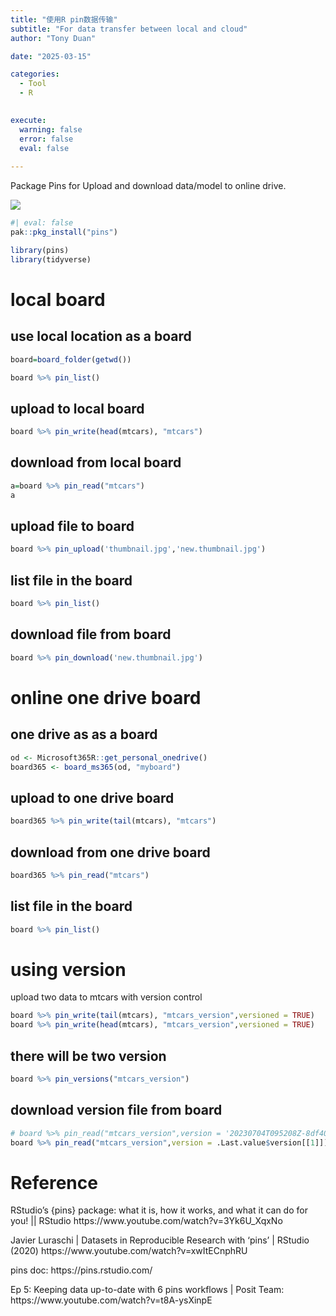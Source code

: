 ```yaml
---
title: "使用R pin数据传输"
subtitle: "For data transfer between local and cloud"
author: "Tony Duan"

date: "2025-03-15"

categories: 
  - Tool
  - R

  
execute:
  warning: false
  error: false
  eval: false
  
---
```


Package Pins for Upload and download data/model to online drive.

![](images/Screenshot 2023-07-04 at 6.25.10 PM.png)

```r
#| eval: false
pak::pkg_install("pins")
```

```r
library(pins)
library(tidyverse)
```


# local board

## use local location as a board

```r
board=board_folder(getwd())
```


```r
board %>% pin_list()
```


## upload to local board

```r
board %>% pin_write(head(mtcars), "mtcars")
```

## download from local board

```r
a=board %>% pin_read("mtcars")
a
```

## upload file to board

```r
board %>% pin_upload('thumbnail.jpg','new.thumbnail.jpg')
```

## list file in the board

```r
board %>% pin_list()
```


## download file from board

```r
board %>% pin_download('new.thumbnail.jpg')
```



# online one drive board 


##  one drive as as a board
```r
od <- Microsoft365R::get_personal_onedrive()
board365 <- board_ms365(od, "myboard")
```


## upload to one drive board

```r
board365 %>% pin_write(tail(mtcars), "mtcars")
```

## download from one drive board

```r
board365 %>% pin_read("mtcars")
```

## list file in the board

```r
board %>% pin_list()
```




# using version

upload two data to mtcars with version control

```r
board %>% pin_write(tail(mtcars), "mtcars_version",versioned = TRUE)
board %>% pin_write(head(mtcars), "mtcars_version",versioned = TRUE)
```

## there will be two version

```r
board %>% pin_versions("mtcars_version")
```

## download version file from board

```r
# board %>% pin_read("mtcars_version",version = '20230704T095208Z-8df40')
board %>% pin_read("mtcars_version",version = .Last.value$version[[1]])
```



# Reference

RStudio's {pins} package: what it is, how it works, and what it can do for you! \|\| RStudio https://www.youtube.com/watch?v=3Yk6U_XqxNo

Javier Luraschi \| Datasets in Reproducible Research with 'pins' \| RStudio (2020) https://www.youtube.com/watch?v=xwItECnphRU

pins doc:
https://pins.rstudio.com/

Ep 5: Keeping data up-to-date with 6 pins workflows | Posit Team:
https://www.youtube.com/watch?v=t8A-ysXinpE

